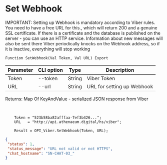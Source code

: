 ﻿---
sidebar_position: 1
---


# Set Webhook
IMPORTANT: Setting up Webhook is mandatory according to Viber rules. You need to have a free URL for this., which will return 200 and a genuine SSL certificate. If there is a certificate and the database is published on the server - you can use an HTTP service. Information about new messages will also be sent there Viber periodically knocks on the Webhook address, so if it is inactive, everything will stop working



`Function SetWebhook(Val Token, Val URL) Export`

  | Parameter | CLI option | Type | Description |
  |-|-|-|-|
  | Token | --token | String | Viber Token |
  | URL | --url | String | URL for setting up Webhook |

  
  Returns:  Map Of KeyAndValue - serialized JSON response from Viber

<br/>




```bsl title="Code example"
    Token = "523b58ba82afffaa-7ef3b426...";
    URL   = "http://api.athenaeum.digital/hs/viber";

    Result = OPI_Viber.SetWebhook(Token, URL);
```
 



```json title="Result"
{
 "status": 1,
 "status_message": "URL not valid or not HTTPS",
 "chat_hostname": "SN-CHAT-03_"
}
```
